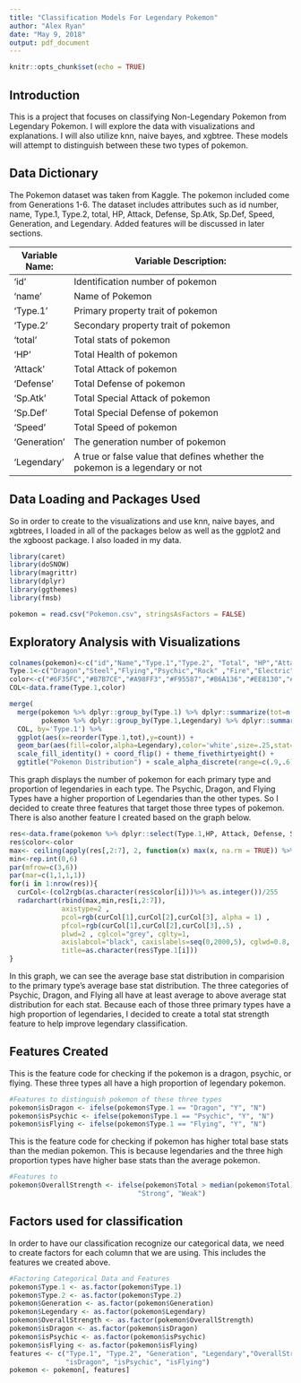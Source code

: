 ```yaml
---
title: "Classification Models For Legendary Pokemon"
author: "Alex Ryan"
date: "May 9, 2018"
output: pdf_document
---
```


```r
knitr::opts_chunk$set(echo = TRUE)
```

## Introduction

This is a project that focuses on classifying Non-Legendary Pokemon from Legendary Pokemon. I will explore the data with visualizations and explanations. I will also utilize knn, naive bayes, and xgbtree. These models will attempt to distinguish between these two types of pokemon.


## Data Dictionary

The Pokemon dataset was taken from Kaggle. The pokemon included come from Generations 1-6. The dataset includes attributes such as id number, name, Type.1, Type.2, total, HP, Attack, Defense, Sp.Atk, Sp.Def, Speed, Generation, and Legendary. Added features will be discussed in later sections.

Variable Name:  | Variable Description:
---------------| ---------------------------------------------------------------------------
'id'           | Identification number of pokemon
'name'        | Name of Pokemon
'Type.1'  | Primary property trait of pokemon
'Type.2' | Secondary property trait of pokemon
'total' | Total stats of pokemon
'HP' | Total Health of pokemon
'Attack' | Total Attack of pokemon
'Defense' | Total Defense of pokemon
'Sp.Atk' | Total Special Attack of pokemon
'Sp.Def' | Total Special Defense of pokemon
'Speed' | Total Speed of pokemon
'Generation' | The generation number of pokemon
'Legendary' | A true or false value that defines whether the pokemon is a legendary or not

## Data Loading and Packages Used
So in order to create to the visualizations and use knn, naive bayes, and xgbtrees, I loaded in all of the packages below as well as the ggplot2 and the xgboost package. I also loaded in my data.

```r
library(caret)
library(doSNOW)
library(magrittr)
library(dplyr)
library(ggthemes)
library(fmsb)

pokemon = read.csv("Pokemon.csv", stringsAsFactors = FALSE)
```

## Exploratory Analysis with Visualizations
```r
colnames(pokemon)<-c("id","Name","Type.1","Type.2", "Total", "HP","Attack","Defense","Sp.Atk","Sp.Def","Speed","Generation","Legendary")
Type.1<-c("Dragon","Steel","Flying","Psychic","Rock" ,"Fire","Electric" ,"Dark","Ghost" ,"Ground","Ice", "Water","Grass","Fighting", "Fairy" ,"Poison","Normal","Bug")
color<-c("#6F35FC","#B7B7CE","#A98FF3","#F95587","#B6A136","#EE8130","#F7D02C","#705746","#735797","#E2BF65","#96D9D6","#6390F0","#7AC74C","#C22E28","#D685AD","#A33EA1","#A8A77A","#A6B91A")
COL<-data.frame(Type.1,color)

merge(
  merge(pokemon %>% dplyr::group_by(Type.1) %>% dplyr::summarize(tot=n()),
        pokemon %>% dplyr::group_by(Type.1,Legendary) %>% dplyr::summarize(count=n()),by='Type.1'),
  COL, by='Type.1') %>% 
  ggplot(aes(x=reorder(Type.1,tot),y=count)) + 
  geom_bar(aes(fill=color,alpha=Legendary),color='white',size=.25,stat='identity') + 
  scale_fill_identity() + coord_flip() + theme_fivethirtyeight() + 
  ggtitle("Pokemon Distribution") + scale_alpha_discrete(range=c(.9,.6))
```

This graph displays the number of pokemon for each primary type and proportion of legendaries in each type. The Psychic, Dragon, and Flying Types have a higher proportion of Legendaries than the other types. So I decided to create three features that target those three types of pokemon. There is also another feature I created based on the graph below.

```r
res<-data.frame(pokemon %>% dplyr::select(Type.1,HP, Attack, Defense, Sp.Atk, Sp.Def, Speed) %>% dplyr::group_by(Type.1) %>% dplyr::summarise_all(funs(mean)) %>% mutate(sumChars = HP + Attack + Defense + Sp.Atk + Sp.Def + Speed) %>% arrange(-sumChars))
res$color<-color
max<- ceiling(apply(res[,2:7], 2, function(x) max(x, na.rm = TRUE)) %>% sapply(as.double)) %>% as.vector
min<-rep.int(0,6)
par(mfrow=c(3,6))
par(mar=c(1,1,1,1))
for(i in 1:nrow(res)){
  curCol<-(col2rgb(as.character(res$color[i]))%>% as.integer())/255
  radarchart(rbind(max,min,res[i,2:7]),
             axistype=2 , 
             pcol=rgb(curCol[1],curCol[2],curCol[3], alpha = 1) ,
             pfcol=rgb(curCol[1],curCol[2],curCol[3],.5) ,
             plwd=2 , cglcol="grey", cglty=1, 
             axislabcol="black", caxislabels=seq(0,2000,5), cglwd=0.8, vlcex=0.8,
             title=as.character(res$Type.1[i]))
}
```

In this graph, we can see the average base stat distribution in comparision to the primary type's average base stat distribution. The three categories of Psychic, Dragon, and Flying all have at least average to above average stat distribution for each stat. Because each of those three primary types have a high proportion of legendaries, I decided to create a total stat strength feature to help improve legendary classification. 

## Features Created

This is the feature code for checking if the pokemon is a dragon, psychic, or flying. These three types all have a high proportion of legendary pokemon.

```r
#Features to distinguish pokemon of these three types
pokemon$isDragon <- ifelse(pokemon$Type.1 == "Dragon", "Y", "N")
pokemon$isPsychic <- ifelse(pokemon$Type.1 == "Psychic", "Y", "N")
pokemon$isFlying <- ifelse(pokemon$Type.1 == "Flying", "Y", "N")
```

This is the feature code for checking if pokemon has higher total base stats than the median pokemon. This is because legendaries and the three high proportion types have higher base stats than the average pokemon.

```r
#Features to 
pokemon$OverallStrength <- ifelse(pokemon$Total > median(pokemon$Total),
                                "Strong", "Weak")
```

## Factors used for classification
In order to have our classification recognize our categorical data, we need to create factors for each column that we are using. This includes the features we created above.

```r
#Factoring Categorical Data and Features
pokemon$Type.1 <- as.factor(pokemon$Type.1)
pokemon$Type.2 <- as.factor(pokemon$Type.2)
pokemon$Generation <- as.factor(pokemon$Generation)
pokemon$Legendary <- as.factor(pokemon$Legendary)
pokemon$OverallStrength <- as.factor(pokemon$OverallStrength)
pokemon$isDragon <- as.factor(pokemon$isDragon)
pokemon$isPsychic <- as.factor(pokemon$isPsychic)
pokemon$isFlying <- as.factor(pokemon$isFlying)
features <- c("Type.1", "Type.2", "Generation", "Legendary","OverallStrength", 
              "isDragon", "isPsychic", "isFlying")
pokemon <- pokemon[, features]
```

